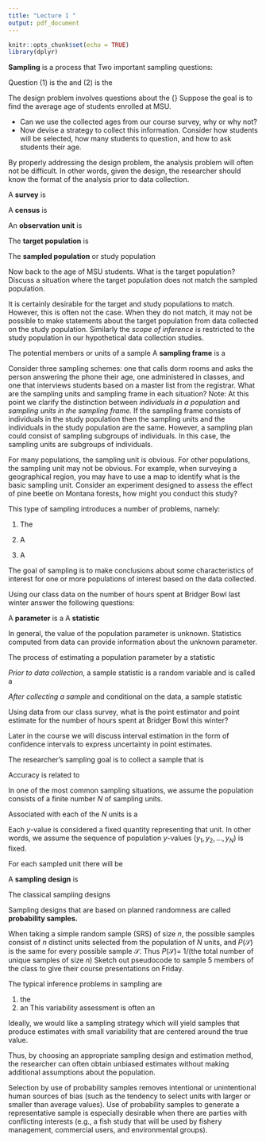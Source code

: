 ```yaml
---
title: "Lecture 1 "
output: pdf_document
---
```


```r
knitr::opts_chunk$set(echo = TRUE)
library(dplyr)
```


\subsection*{Introduction to Sampling}
**Sampling** is a process that 
		\vfill
 Two important sampling questions: 
		\begin{enumerate}
		  \item What 
		  \vfill
		  \item How 
		  \vfill
		\end{enumerate} 
		Question (1) is the \hspace{4cm} and (2) is the \hspace{4cm}
		
The design problem involves questions about the
\vfill
		\vfill
	{\bf Example:} Suppose the goal is to find the average age of students enrolled at MSU.
		
- Can we use the collected ages from our course survey, why or why not?
			\vfill
- Now devise a strategy to collect this information. Consider how students will be selected, how many students to question, and how to ask students their age.
\vfill
\newpage

By properly addressing the design problem, the analysis problem will often not be difficult. In other words, given the design, the researcher should know the format of the analysis prior to data collection.
\vfill
\subsection*{Populations and Sampling Units} 

\noindent A **survey** is 
\vfill

A **census** is 
\vfill

An **observation unit** is 
\vfill

The **target population** is 
\vfill

The **sampled population** or study population 
\vfill		

Now back to the age of MSU students. What is the target population? Discuss a situation where the target population does not match the sampled population.
\vfill


\vfill

\newpage
It is certainly desirable for the target and study populations to match. However, this is often not the case. When they do not match, it may not be possible to make statements about the target population from data collected on the study population. 
\vfill
\vfill
Similarly the *scope of inference* is restricted to the study population in our hypothetical data collection studies.


\vfill
The potential members or units of a sample 
\vfill
A **sampling frame** is a 
\vfill

Consider three sampling schemes: one that calls dorm rooms and asks the person answering the phone their age, one administered in classes, and one that interviews students based on a master list from the registrar. What are the sampling units and sampling frame in each situation?
\vfill
\vfill
Note: At this point we clarify the distinction between *individuals in a population* and *sampling units in the sampling frame.*
\vfill
If the sampling frame consists of individuals in the study population then the sampling units and the individuals in the study population are the same.
\vfill
However, a sampling plan could consist of sampling subgroups of individuals. In this case, the sampling units are subgroups of individuals.
\vfill

\vfill For many populations, the sampling unit is obvious. 
\vfill
\newpage
For other populations, the sampling unit may not be obvious. For example, when surveying a geographical region, you may have to use a map to identify what is the basic sampling unit. Consider an experiment designed to assess the effect of pine beetle on Montana forests, how might you conduct this study?
\vfill

This type of sampling introduces a number of problems, namely:

1. The 
\vfill

2. A 
\vfill

3. A 
\vfill

\subsection*{Estimates vs. Estimators}
The goal of sampling is to make conclusions about some characteristics of interest for one or more populations of interest based on the data collected. 
\vfill

Using our class data on the number of hours spent at Bridger Bowl last winter answer the following questions:
	\begin{enumerate}
		\item What is the sampled population in this case?\\
		\\
		\item What is the sampling frame for this problem?\\
		\\
		\item How would you estimate the average number of hours for the class?\\
		\\
	\end{enumerate}
A **parameter** is a 
\vfill
A  **statistic**
\vfill

In general, the value of the population parameter is unknown. Statistics computed from data can provide information about the unknown parameter.
\vfill

The process of estimating a population parameter by a statistic 
\vfill
\newpage

*Prior to data collection*, a sample statistic is a random variable and is called a 
\vfill

*After collecting a sample* and conditional on the data, a sample statistic 
\vfill

Using data from our class survey, what is the point estimator and point estimate for the number of hours spent at Bridger Bowl this winter?
\vfill

Later in the course we will discuss interval estimation in the form of confidence intervals to express uncertainty in point estimates.
\vfill

The researcher's sampling goal is to collect a sample that is 
\vfill

Accuracy is related to 
\vfill
\newpage

\subsection*{Sampling and Estimation Concepts}
In one of the most common sampling situations, we assume the population consists of a finite number $N$ of sampling units. 
\vfill

Associated with each of the $N$ units is a 
\vfill

Each $y$-value is considered a fixed quantity representing that unit. In other words, we assume the sequence of population $y$-values ($y_1, y_2, ...,y_N$) is fixed.
\vfill

For each sampled unit there will be
\vfill 

A **sampling design** is 
\vfill

The classical sampling designs 
\vfill

Sampling designs that are based on planned randomness are called **probability samples.** 
\vfill

When taking a simple random sample (SRS) of size $n$, the possible samples consist of $n$ distinct units selected from the population of $N$ units, and $P(\mathcal{S})$ is the same for every possible sample $\mathcal{S}$. Thus $P(\mathcal{S})$= 1/(the total number of unique samples of size $n$)
\vfill
Sketch out pseudocode to sample 5 members of the class to give their course presentations on Friday.
\vfill
\vfill

\newpage
The typical inference problems in sampling are 

1. the 
\vfill
2.  an 
\vfill
This variability assessment is often an 
\vfill

Ideally, we would like a sampling strategy which will yield samples that produce estimates with small variability that are centered around the true value. 
\vfill

Thus, by choosing an appropriate sampling design and estimation method, the researcher can often obtain unbiased estimates without making additional assumptions about the population.
\vfill

Selection by use of probability samples removes intentional or unintentional human sources of bias (such as the tendency to select units with larger or smaller than average values). Use of probability samples to generate a representative sample is especially desirable when there are parties with conflicting interests (e.g., a fish study that will be used by fishery management, commercial users, and environmental groups).

